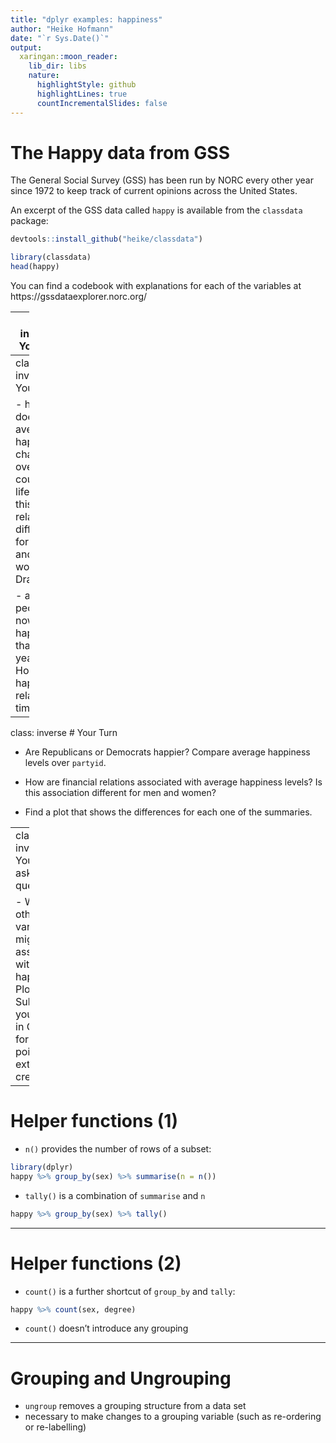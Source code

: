```yaml
---
title: "dplyr examples: happiness"
author: "Heike Hofmann"
date: "`r Sys.Date()`"
output:
  xaringan::moon_reader:
    lib_dir: libs
    nature:
      highlightStyle: github
      highlightLines: true
      countIncrementalSlides: false
---
```


# The Happy data from GSS

The General Social Survey (GSS) has been run by NORC every other year since 1972 to keep track of current opinions across the United States. 

An excerpt of the GSS data called `happy` is available from the `classdata` package:

```r
devtools::install_github("heike/classdata")
```

```r
library(classdata)
head(happy)
```

You can find a codebook with explanations for each of the variables at https://gssdataexplorer.norc.org/

---
class: inverse
# Your Turn

Load the `happy` data from the `classdata` package.

- how many variables, how many observations does the data have? What do the variables mean? 

- Plot the variable `happy`. Introduce a new variable `nhappy` that has values 1 for `not too happy`, 2 for `pretty happy`, 3 for `very happy` and `NA` for missing values. There are multiple ways to get to that. Avoid `for` loops and `ifelse` statements.

- Given the scores, what is the average happiness of respondents?

---
class: inverse
# Your turn

- how does average happiness change over the course of a life time? Is this relationship different for men and women? Draw plots.

- are people now happier than ten years ago? How is happiness related to time?

---
class: inverse
# Your Turn

- Are Republicans or Democrats happier? Compare average happiness levels over `partyid`.

- How are financial relations associated with average happiness levels? Is this association different for men and women?

- Find a plot that shows the differences for each one of the summaries.

---
class: inverse
# Your turn: asking questions 


- What other variable(s) might be associated with happiness? Plot it.
- Submit your code in Canvas for one point of extra credit.

---

# Helper functions (1)

- `n()` provides the number of rows of a subset:
```r
library(dplyr)
happy %>% group_by(sex) %>% summarise(n = n())
```

- `tally()` is a combination of `summarise` and `n`
```r
happy %>% group_by(sex) %>% tally()
```

---

# Helper functions (2)

- `count()` is a further shortcut of `group_by` and `tally`:

```r
happy %>% count(sex, degree)
```

- `count()` doesn't introduce any grouping


---

# Grouping and Ungrouping

- `ungroup` removes a grouping structure from a data set
- necessary to make changes to a grouping variable (such as re-ordering or re-labelling) 


